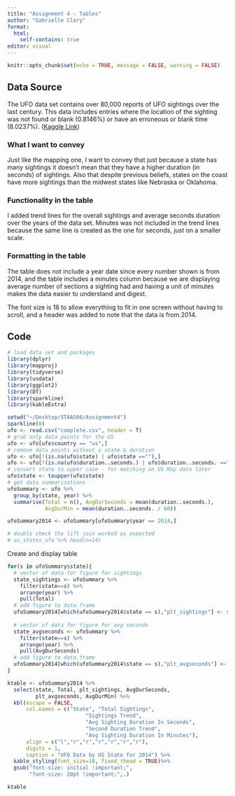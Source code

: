 ```yaml
---
title: "Assignment 4 - Tables"
author: "Gabrielle Clary"
format: 
  html:
    self-contains: true
editor: visual
---
```


```r
knitr::opts_chunk$set(echo = TRUE, message = FALSE, warning = FALSE)
```

## Data Source

The UFO data set contains over 80,000 reports of UFO sightings over the last century. This data includes entries where the location of the sighting was not found or blank (0.8146%) or have an erroneous or blank time (8.0237%). ([Kaggle Link](https://www.kaggle.com/datasets/NUFORC/ufo-sightings?select=scrubbed.csv))

### What I want to convey

Just like the mapping one, I want to convey that just because a state has many sightings it doesn't mean that they have a higher duration (in seconds) of sightings. Also that despite previous beliefs, states on the coast have more sightings than the midwest states like Nebraska or Oklahoma.

### Functionality in the table

I added trend lines for the overall sightings and average seconds duration over the years of the data set. Minutes was not included in the trend lines because the same line is created as the one for seconds, just on a smaller scale.

### Formatting in the table

The table does not include a year date since every number shown is from 2014, and the table includes a minutes column because we are displaying average number of sections a sighting had and having a unit of minutes makes the data easier to understand and digest.

The font size is 18 to allow everything to fit in one screen without having to scroll, and a header was added to note that the data is from 2014.

## Code

```r
# load data set and packages 
library(dplyr)
library(mapproj)
library(tidyverse)
library(usdata)
library(ggplot2)
library(DT)
library(sparkline)
library(kableExtra)

setwd("~/Desktop/STAA566/Assignment4")
sparkline(0)
ufo <- read.csv("complete.csv", header = T)
# grab only data points for the US
ufo <- ufo[ufo$country == "us",]
# remove data points without a state & duration
ufo <- ufo[!(is.na(ufo$state) | ufo$state ==""),]
ufo <- ufo[!(is.na(ufo$duration..seconds.) | ufo$duration..seconds. ==""),]
# convert state to upper case - for matching on US Map data later
ufo$state <- toupper(ufo$state)
# get data summarizations
ufoSummary <- ufo %>%
  group_by(state, year) %>%
  summarise(Total = n(), AvgDurSeconds = mean(duration..seconds.), 
            AvgDurMin = mean(duration..seconds. / 60))

ufoSummary2014 <- ufoSummary[ufoSummary$year == 2014,]

# double check the lift join worked as expected
# us_states_ufo %>% head(n=14)
```

Create and display table

```r
for(s in ufoSummary$state){
  # vector of data for figure for sightings
  state_sightings <- ufoSummary %>%
    filter(state==s) %>%
    arrange(year) %>%
    pull(Total)
  # add figure to data.frame
  ufoSummary2014[which(ufoSummary2014$state == s),"plt_sightings"] <- spk_chr(state_sightings)
  
  # vector of data for figure for avg seconds
  state_avgseconds <- ufoSummary %>%
    filter(state==s) %>%
    arrange(year) %>%
    pull(AvgDurSeconds)
  # add figure to data.frame
  ufoSummary2014[which(ufoSummary2014$state == s),"plt_avgseconds"] <- spk_chr(state_avgseconds)
}

ktable <- ufoSummary2014 %>%
  select(state, Total, plt_sightings, AvgDurSeconds,
         plt_avgseconds, AvgDurMin) %>%
  kbl(escape = FALSE,
      col.names = c("State", "Total Sightings",
                         "Sightings Trend",
                         "Avg Sighting Duration In Seconds",
                         "Second Duration Trend",
                         "Avg Sighting Duration In Minutes"),
      align = c("l","r","r","r","r","r","r"),
      digits = 1,
      caption = "UFO Data by US State for 2014") %>%
  kable_styling(font_size=18, fixed_thead = TRUE)%>%
  gsub("font-size: initial !important;",
       "font-size: 20pt !important;",.)

ktable
```
